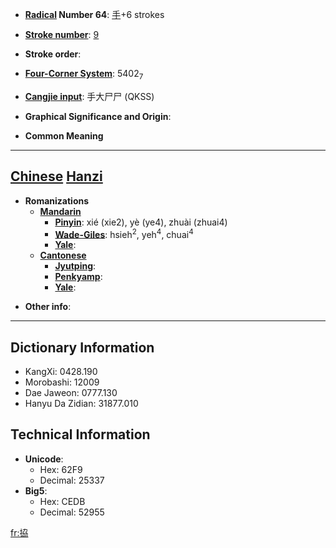 * '''[[Wiktionary:Chinese radical index| Radical]] Number 64''': [[Wiktionary:Chinese radical index 手|手]]+6 strokes

* '''[[Wiktionary:Chinese total strokes index|Stroke number]]''': [[Wiktionary:Chinese total strokes index 9|9]]

* '''Stroke order''': 

* '''[[Wiktionary:Chinese four corner index|Four-Corner System]]''': 5402<sub>7</sub>

* '''[[Wiktionary:Chinese Cangjie index|Cangjie input]]''': 手大尸尸 (QKSS)

* '''Graphical Significance and Origin''': 

* '''Common Meaning'''

----

== [[Chinese]] [[Hanzi]] ==

* '''Romanizations'''
** '''[[Mandarin]]'''
*** '''[[Pinyin]]''': xié (xie2), yè (ye4), zhuài (zhuai4)
*** '''[[Wade-Giles]]''': hsieh<sup>2</sup>, yeh<sup>4</sup>, chuai<sup>4</sup>
*** '''[[Yale]]''': 
** '''[[Cantonese]]'''
*** '''[[Jyutping]]''':
*** '''[[Penkyamp]]''': 
*** '''[[Yale]]''': 

* '''Other info''': 

----

== Dictionary Information ==

* KangXi: 0428.190
* Morobashi: 12009
* Dae Jaweon: 0777.130
* Hanyu Da Zidian: 31877.010

== Technical Information ==

* '''Unicode''':
** Hex: 62F9
** Decimal: 25337
* '''Big5''':
** Hex: CEDB
** Decimal: 52955

[[fr:拹]]